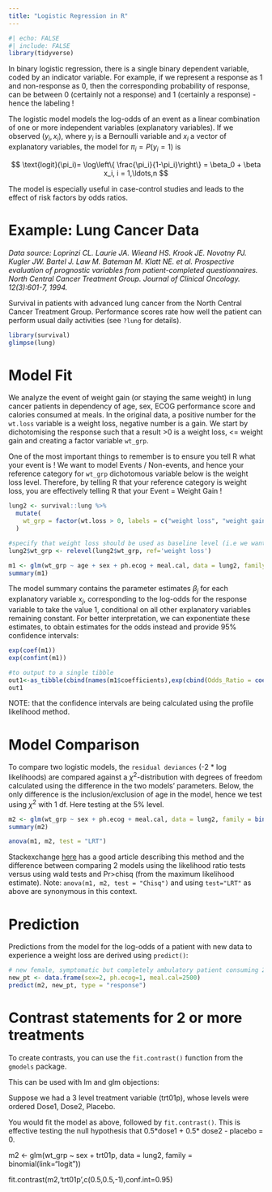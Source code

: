---
title: "Logistic Regression in R"
---

```{r}
#| echo: FALSE
#| include: FALSE
library(tidyverse)
```

In binary logistic regression, there is a single binary dependent variable, coded by an indicator variable. For example, if we represent a response as 1 and non-response as 0, then the corresponding probability of response, can be between 0 (certainly not a response) and 1 (certainly a response) - hence the labeling !

The logistic model models the log-odds of an event as a linear combination of one or more independent variables (explanatory variables). If we observed $(y_i, x_i),$ where $y_i$ is a Bernoulli variable and $x_i$ a vector of explanatory variables, the model for $\pi_i = P(y_i=1)$ is

$$
\text{logit}(\pi_i)= \log\left\{ \frac{\pi_i}{1-\pi_i}\right\} = \beta_0 + \beta x_i, i = 1,\ldots,n 
$$

The model is especially useful in case-control studies and leads to the effect of risk factors by odds ratios.

# Example: Lung Cancer Data

*Data source: Loprinzi CL. Laurie JA. Wieand HS. Krook JE. Novotny PJ. Kugler JW. Bartel J. Law M. Bateman M. Klatt NE. et al. Prospective evaluation of prognostic variables from patient-completed questionnaires. North Central Cancer Treatment Group. Journal of Clinical Oncology. 12(3):601-7, 1994.*

Survival in patients with advanced lung cancer from the North Central Cancer Treatment Group. Performance scores rate how well the patient can perform usual daily activities (see `?lung` for details).

```{r}
library(survival) 
glimpse(lung)
```

# Model Fit

We analyze the event of weight gain (or staying the same weight) in lung cancer patients in dependency of age, sex, ECOG performance score and calories consumed at meals. In the original data, a positive number for the `wt.loss` variable is a weight loss, negative number is a gain. We start by dichotomising the response such that a result \>0 is a weight loss, \<= weight gain and creating a factor variable `wt_grp`.

One of the most important things to remember is to ensure you tell R what your event is ! We want to model Events / Non-events, and hence your reference category for `wt_grp` dichotomous variable below is the weight loss level. Therefore, by telling R that your reference category is weight loss, you are effectively telling R that your Event = Weight Gain !

```{r}
lung2 <- survival::lung %>% 
  mutate(
    wt_grp = factor(wt.loss > 0, labels = c("weight loss", "weight gain"))
  ) 

#specify that weight loss should be used as baseline level (i.e we want to model weight gain as the event)
lung2$wt_grp <- relevel(lung2$wt_grp, ref='weight loss')

m1 <- glm(wt_grp ~ age + sex + ph.ecog + meal.cal, data = lung2, family = binomial(link="logit"))
summary(m1)
```

The model summary contains the parameter estimates $\beta_j$ for each explanatory variable $x_j$, corresponding to the log-odds for the response variable to take the value $1$, conditional on all other explanatory variables remaining constant. For better interpretation, we can exponentiate these estimates, to obtain estimates for the odds instead and provide $95$% confidence intervals:

```{r}
exp(coef(m1))
exp(confint(m1))

#to output to a single tibble
out1<-as_tibble(cbind(names(m1$coefficients),exp(cbind(Odds_Ratio = coef(m1), confint(m1)))))
out1

```

NOTE: that the confidence intervals are being calculated using the profile likelihood method.

# Model Comparison

To compare two logistic models, the `residual deviances` (-2 \* log likelihoods) are compared against a $\chi^2$-distribution with degrees of freedom calculated using the difference in the two models' parameters. Below, the only difference is the inclusion/exclusion of age in the model, hence we test using $\chi^2$ with 1 df. Here testing at the $5$% level.

```{r}
m2 <- glm(wt_grp ~ sex + ph.ecog + meal.cal, data = lung2, family = binomial(link="logit"))
summary(m2)

anova(m1, m2, test = "LRT")
```

Stackexchange [here](https://stats.stackexchange.com/questions/59879/logistic-regression-anova-chi-square-test-vs-significance-of-coefficients-ano) has a good article describing this method and the difference between comparing 2 models using the likelihood ratio tests versus using wald tests and Pr\>chisq (from the maximum likelihood estimate). Note: `anova(m1, m2, test = "Chisq")` and using `test="LRT"` as above are synonymous in this context.

# Prediction

Predictions from the model for the log-odds of a patient with new data to experience a weight loss are derived using `predict()`:

```{r}
# new female, symptomatic but completely ambulatory patient consuming 2500 calories
new_pt <- data.frame(sex=2, ph.ecog=1, meal.cal=2500)
predict(m2, new_pt, type = "response")
```

# Contrast statements for 2 or more treatments

To create contrasts, you can use the `fit.contrast()` function from the `gmodels` package.

This can be used with lm and glm objections:

Suppose we had a 3 level treatment variable (trt01p), whose levels were ordered Dose1, Dose2, Placebo.

You would fit the model as above, followed by `fit.contrast()`. This is effective testing the null hypothesis that 0.5\*dose1 + 0.5\* dose2 - placebo = 0.

m2 \<- glm(wt_grp \~ sex + trt01p, data = lung2, family = binomial(link="logit"))

fit.contrast(m2,'trt01p',c(0.5,0.5,-1),conf.int=0.95)
